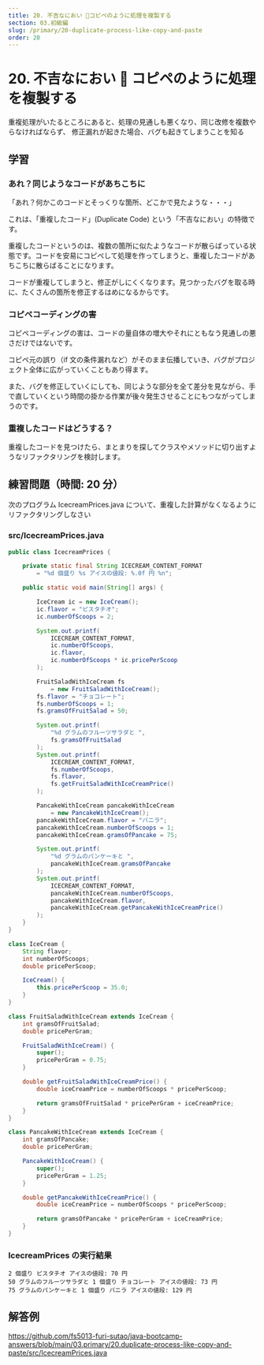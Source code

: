```yaml
---
title: 20. 不吉なにおい 🐽コピペのように処理を複製する
section: 03.初級編
slug: /primary/20-duplicate-process-like-copy-and-paste
order: 20
---
```


# 20. 不吉なにおい 🐽 コピペのように処理を複製する

<p class="goal">
  重複処理がいたるところにあると、処理の見通しも悪くなり、同じ改修を複数やらなければならず、
  修正漏れが起きた場合、バグも起きてしまうことを知る
</p>

## 学習

### あれ？同じようなコードがあちこちに

「あれ？何かこのコードとそっくりな箇所、どこかで見たような・・・」

これは、「重複したコード」(Duplicate Code) という「不吉なにおい」の特徴です。

重複したコードというのは、複数の箇所に似たようなコードが散らばっている状態です。コードを安易にコピぺして処理を作ってしまうと、重複したコードがあちこちに散らばることになります。

コードが重複してしまうと、修正がしにくくなります。見つかったバグを取る時に、たくさんの箇所を修正するはめになるからです。

### コピペコーディングの害

コピペコーディングの害は、コードの量自体の増大やそれにともなう見通しの悪さだけではないです。

コピペ元の誤り（if 文の条件漏れなど）がそのまま伝播していき、バグがプロジェクト全体に広がっていくこともあり得ます。

また、バグを修正していくにしても、同じような部分を全て差分を見ながら、手で直していくという時間の掛かる作業が後々発生させることにもつながってしまうのです。

### 重複したコードはどうする？

重複したコードを見つけたら、まとまりを探してクラスやメソッドに切り出すようなリファクタリングを検討します。

## 練習問題（時間: 20 分）

次のプログラム IcecreamPrices.java について、重複した計算がなくなるようにリファクタリングしなさい

### src/IcecreamPrices.java

```java
public class IcecreamPrices {

    private static final String ICECREAM_CONTENT_FORMAT
        = "%d 個盛り %s アイスの値段: %.0f 円 %n";

    public static void main(String[] args) {

        IceCream ic = new IceCream();
        ic.flavor = "ピスタチオ";
        ic.numberOfScoops = 2;

        System.out.printf(
            ICECREAM_CONTENT_FORMAT,
            ic.numberOfScoops,
            ic.flavor,
            ic.numberOfScoops * ic.pricePerScoop
        );

        FruitSaladWithIceCream fs
            = new FruitSaladWithIceCream();
        fs.flavor = "チョコレート";
        fs.numberOfScoops = 1;
        fs.gramsOfFruitSalad = 50;

        System.out.printf(
            "%d グラムのフルーツサラダと ",
            fs.gramsOfFruitSalad
        );
        System.out.printf(
            ICECREAM_CONTENT_FORMAT,
            fs.numberOfScoops,
            fs.flavor,
            fs.getFruitSaladWithIceCreamPrice()
        );

        PancakeWithIceCream pancakeWithIceCream
            = new PancakeWithIceCream();
        pancakeWithIceCream.flavor = "バニラ";
        pancakeWithIceCream.numberOfScoops = 1;
        pancakeWithIceCream.gramsOfPancake = 75;

        System.out.printf(
            "%d グラムのパンケーキと ",
            pancakeWithIceCream.gramsOfPancake
        );
        System.out.printf(
            ICECREAM_CONTENT_FORMAT,
            pancakeWithIceCream.numberOfScoops,
            pancakeWithIceCream.flavor,
            pancakeWithIceCream.getPancakeWithIceCreamPrice()
        );
    }
}

class IceCream {
    String flavor;
    int numberOfScoops;
    double pricePerScoop;

    IceCream() {
        this.pricePerScoop = 35.0;
    }
}

class FruitSaladWithIceCream extends IceCream {
    int gramsOfFruitSalad;
    double pricePerGram;

    FruitSaladWithIceCream() {
        super();
        pricePerGram = 0.75;
    }

    double getFruitSaladWithIceCreamPrice() {
        double iceCreamPrice = numberOfScoops * pricePerScoop;

        return gramsOfFruitSalad * pricePerGram + iceCreamPrice;
    }
}

class PancakeWithIceCream extends IceCream {
    int gramsOfPancake;
    double pricePerGram;

    PancakeWithIceCream() {
        super();
        pricePerGram = 1.25;
    }

    double getPancakeWithIceCreamPrice() {
        double iceCreamPrice = numberOfScoops * pricePerScoop;

        return gramsOfPancake * pricePerGram + iceCreamPrice;
    }
}
```

### IcecreamPrices の実行結果

```
2 個盛り ピスタチオ アイスの値段: 70 円
50 グラムのフルーツサラダと 1 個盛り チョコレート アイスの値段: 73 円
75 グラムのパンケーキと 1 個盛り バニラ アイスの値段: 129 円
```

## 解答例

https://github.com/fs5013-furi-sutao/java-bootcamp-answers/blob/main/03.primary/20.duplicate-process-like-copy-and-paste/src/IcecreamPrices.java

